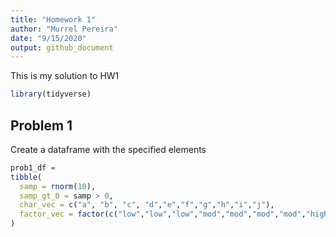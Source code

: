```yaml
---
title: "Homework 1"
author: "Murrel Pereira"
date: "9/15/2020"
output: github_document
---
```

This is my solution to HW1

```r
library(tidyverse)
```

## Problem 1

Create a dataframe with the specified elements

```r
prob1_df = 
tibble(
  samp = rnorm(10),
  samp_gt_0 = samp > 0,
  char_vec = c("a", "b", "c", "d","e","f","g","h","i","j"),
  factor_vec = factor(c("low","low","low","mod","mod","mod","mod","high","high","high"))
)
```


